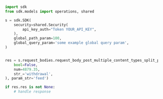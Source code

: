 ```python showLineNumbers copy filename="Request Body Post Multiple Content Types Split Param Json usage example"
import sdk
from sdk.models import operations, shared

s = sdk.SDK(
    security=shared.Security(
        api_key_auth="Token YOUR_API_KEY",
    ),
    global_path_param=100,
    global_query_param='some example global query param',
)


res = s.request_bodies.request_body_post_multiple_content_types_split_param_json(request_body=operations.RequestBodyPostMultipleContentTypesSplitParamApplicationJSON(
    bool=False,
    num=4879.35,
    str_='withdrawal',
), param_str='feed')

if res.res is not None:
    # handle response
```
